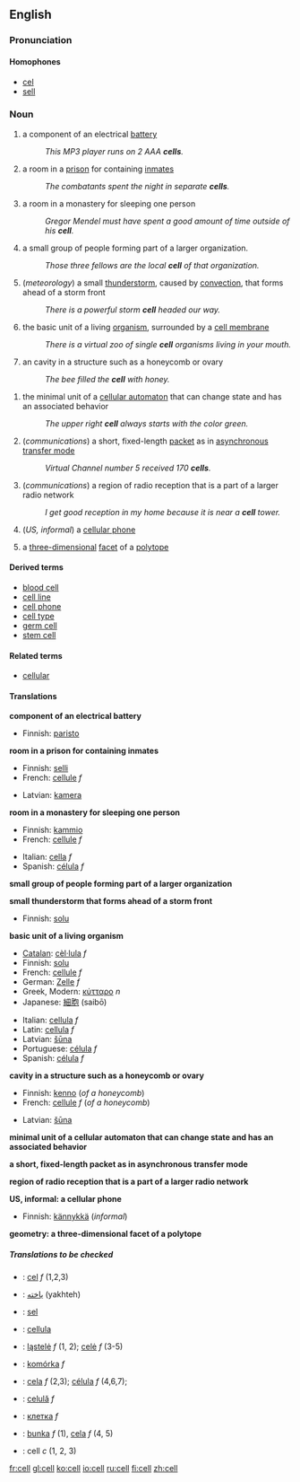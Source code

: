 ==English==

===Pronunciation===
====Homophones====
*[[cel]]
*[[sell]]

===Noun===
{{en-noun-reg}}
{{wikipedia}}

# a component of an electrical [[battery]]
#: ''This MP3 player runs on 2 AAA '''cells'''.''
# a room in a [[prison]] for containing [[inmate]]s
#: ''The combatants spent the night in separate '''cells'''.''
# a room in a monastery for sleeping one person
#: ''Gregor Mendel must have spent a good amount of time outside of his '''cell'''.''
# a small group of people forming part of a larger organization.
#: ''Those three fellows are the local '''cell''' of that organization.''
#(''meteorology'') a small [[thunderstorm]], caused by [[convection]], that forms ahead of a storm front
#: ''There is a powerful storm '''cell''' headed our way.''
#{{biology}} the basic unit of a living [[organism]], surrounded by a [[cell membrane]]
#: ''There is a virtual zoo of single '''cell''' organisms living in your mouth.''
#{{biology}} an cavity in a structure such as a honeycomb or ovary
#: ''The bee filled the '''cell''' with honey.''
<!--this is a proper noun sense, and is encyclopedic
#{{biology}} the title of a [[scientific journal]] published by [[Wikipedia:Elsevier|Elsevier]]
#: ''It was published in'' ''' Cell'''. ''-->
#{{computing}} the minimal unit of a [[cellular automaton]] that can change state and has an associated behavior
#: ''The upper right '''cell''' always starts with the color green.''
#(''communications'') a short, fixed-length [[packet]] as in [[Wikipedia:Asynchronous Transfer Mode|asynchronous transfer mode]]
#: ''Virtual Channel number 5 received 170 '''cells'''.''
#(''communications'') a region of radio reception that is a part of a larger radio network
#: ''I get good reception in my home because it is near a '''cell''' tower.''
#(''US, informal'') a [[cellular phone]]
#{{geometry}} a [[three-dimensional]] [[facet]] of a [[polytope]]

====Derived terms====
*[[blood cell]]
*[[cell line]]
*[[cell phone]]
*[[cell type]]
*[[germ cell]]
*[[stem cell]]

====Related terms====
*[[cellular]]

====Translations====

'''component of an electrical battery'''
{{top}}
*Finnish: [[paristo]]
{{mid}}
{{bottom}}

'''room in a prison for containing inmates'''
{{top}}
*Finnish: [[selli]]
*French: [[cellule]] ''f''
{{mid}}
*Latvian: [[kamera]] {{f}}
{{bottom}}

'''room in a monastery for sleeping one person'''
{{top}}
*Finnish: [[kammio]]
*French: [[cellule]] ''f''
{{mid}}
*Italian: [[cella]] ''f''
*Spanish: [[célula]] ''f''
{{bottom}}

'''small group of people forming part of a larger organization'''
{{top}}
{{mid}}
{{bottom}}

'''small thunderstorm that forms ahead of a storm front'''
{{top}}
*Finnish: [[solu]]
{{mid}}
{{bottom}}

'''basic unit of a living organism'''
{{top}}
*[[Catalan]]: [[cèl·lula]] ''f''
*Finnish: [[solu]]
*French: [[cellule]] ''f''
*German: [[Zelle]] ''f''
*Greek, Modern: [[κύτταρο]] ''n''
*Japanese: [[細胞]] (saibō)
{{mid}}
*Italian: [[cellula#Italian|cellula]] ''f''
*Latin: [[cellula#Latin|cellula]] ''f''
*Latvian: [[šūna]] {{f}}
*Portuguese: [[célula#Portuguese|célula]] ''f''
*Spanish: [[célula#Spanish|célula]] ''f''
{{bottom}}

'''cavity in a structure such as a honeycomb or ovary'''
{{top}}
*Finnish: [[kenno]] (''of a honeycomb'')
*French: [[cellule]] ''f'' (''of a honeycomb'')
{{mid}}
*Latvian: [[šūna]] {{f}}
{{bottom}}

'''minimal unit of a cellular automaton that can change state and has an associated behavior'''
{{top}}
{{mid}}
{{bottom}}

'''a short, fixed-length packet as in asynchronous transfer mode'''
{{top}}
{{mid}}
{{bottom}}

'''region of radio reception that is a part of a larger radio network'''
{{top}}
{{mid}}
{{bottom}}

'''US, informal: a cellular phone'''
<!--Note: add INFORMAL or SLANG terms to this table, where these exist-->
{{top}}
*Finnish: [[kännykkä]] (''informal'')
{{mid}}
{{bottom}}

'''geometry: a three-dimensional facet of a polytope'''
{{top}}
{{mid}}
{{bottom}}

=====Translations to be checked=====
<!--Remove this section once all of the translations below have been moved into the tables above.-->
{{checktrans}}

*{{ttbc|Dutch}}: [[cel]] ''f'' (1,2,3)
*{{ttbc|Farsi}}: [[یاخته]] (yakhteh)
*{{ttbc|Indonesian}}: [[sel]]
*{{ttbc|Interlingua}}: [[cellula]]
*{{ttbc|Lithuanian}}: [[ląstelė]] ''f'' (1, 2); [[celė]] ''f'' (3-5)
*{{ttbc|Polish}}: [[komórka]] ''f''
*{{ttbc|Portuguese}}: [[cela]] ''f'' (2,3); [[célula]] ''f'' (4,6,7);
*{{ttbc|Romanian}}: [[celulă]] ''f''
*{{ttbc|Russian}}: [[:ru:клетка|клетка]] ''f''
*{{ttbc|Slovak}}: [[bunka]] ''f'' (1), [[cela]] ''f'' (4, 5)
*{{ttbc|Swedish}}: cell ''c'' (1, 2, 3)

[[fr:cell]]
[[gl:cell]]
[[ko:cell]]
[[io:cell]]
[[ru:cell]]
[[fi:cell]]
[[zh:cell]]